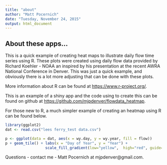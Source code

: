 ```yaml
---
title: "about"
author: "Matt Pocernich"
date: "Tuesday, November 24, 2015"
output: html_document
---
```


## About these apps...

This is a quick example of creating heat maps to illustrate daily flow time series using R.  These plots were created using daily flow data provided by Richard Koehler - NOAA an inspired by his presentation at the recent AWRA National Conference in Denver.  This was just a quick example, and obviously there is a lot more adjusting that can be done with these plots.

More information about R can be found at <https://www.r-project.org/>.

This is an example of a shiny app and the code using to create this can be found on github at <https://github.com/mjpdenver/flowdata_heatmap>.

For those new to R, a much simpler example of creating an heatmap using R can be found below.

```r

library(ggplot2)
dat <- read.csv("lees ferry_test data.csv")

p <- ggplot(data = dat, aes(x = wy.day, y = wy.year, fill = flow))
p + geom_tile() + labs(x = "Day of Year", y = "Year") +
                  scale_fill_gradient(low="yellow",  high="red", guide="colorbar")


```

Questions - contact me - Matt Pocernich at mjpdenver@gmail.com.
